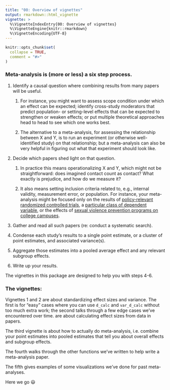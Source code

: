 ```yaml
---
title: "00: Overview of vignettes"
output: rmarkdown::html_vignette
vignette: >
  %\VignetteIndexEntry{00: Overview of vignettes}
  %\VignetteEngine{knitr::rmarkdown}
  %\VignetteEncoding{UTF-8}
---
```


```r
knitr::opts_chunk$set(
  collapse = TRUE,
  comment = "#>"
)
```

### Meta-analysis is (more or less) a six step process.

1)  Identify a causal question where combining results from many papers will be useful.

    1)  For instance, you might want to assess scope condition under which an effect can be expected; identify cross-study moderators that predict population- or setting-level effects that can be expected to strengthen or weaken effects; or put multiple theoretical approaches head to head to see which one works best.

    2)  The alternative to a meta-analysis, for assessing the relationship between X and Y, is to run an experiment (or otherwise well-identified study) on that relationship; but a meta-analysis can also be very helpful in figuring out what that experiment should look like.

2)  Decide which papers shed light on that question.

    1)  In practice this means operationalizing X and Y, which might not be straightforward: does imagined contact count as contact? What exactly is prejudice, and how do we measure it?

    2)  It also means setting inclusion criteria related to, e.g., internal validity, measurement error, or population. For instance, your meta-analysis might be focused only on the results of [policy-relevant randomized controlled trials](https://www.cambridge.org/core/journals/behavioural-public-policy/article/contact-hypothesis-reevaluated/142C913E7FA9E121277B29E994124EC5), a [particular class of dependent variable](https://osf.io/a7g95/), or the effects of [sexual violence prevention programs on college campuses](https://www.jahonline.org/article/S1054-139X(23)00117-9/abstract).

3)  Gather and read all such papers (re: conduct a systematic search).

4)  Condense each study's results to a single point estimate, or a cluster of point estimates, and associated variance(s).

5)  Aggregate those estimates into a pooled average effect and any relevant subgroup effects.

6)  Write up your results.

The vignettes in this package are designed to help you with steps 4-6.

### The vignettes:

Vignettes 1 and 2 are about standardizing effect sizes and variance. The first is for "easy" cases where you can use `d_calc` and `var_d_calc` without too much extra work; the second talks through a few edge cases we've encountered over time. are about calculating effect sizes from data in papers.

The third vignette is about how to actually do meta-analysis, i.e. combine your point estimates into pooled estimates that tell you about overall effects and subgroup effects.

The fourth walks through the other functions we've written to help write a meta-analysis paper.

The fifth gives examples of some visualizations we've done for past meta-analyses.

Here we go 😃
